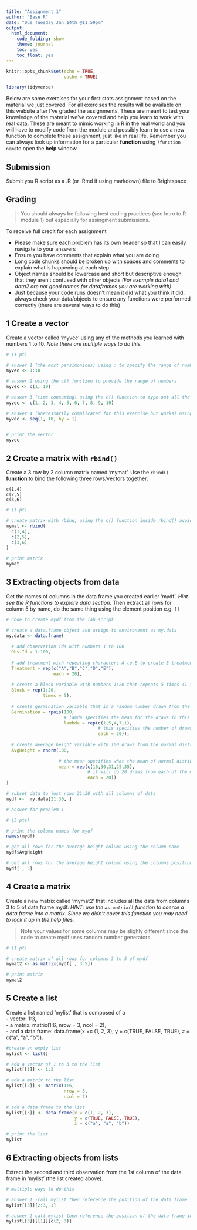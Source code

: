 ```yaml
---
title: "Assignment 1"
author: "Base R"
date: "Due Tuesday Jan 14th @11:59pm"
output: 
  html_document:
    code_folding: show
    theme: journal
    toc: yes
    toc_float: yes
---
```


```r
knitr::opts_chunk$set(echo = TRUE, 
                      cache = TRUE)

library(tidyverse)
```


Below are some exercises for your first stats assignment based on the material we just covered. For all exercises the results will be available on this website after I've graded the assignments. These are meant to test your knowledge of the material we've covered and help you learn to work with real data. These are meant to mimic working in R in the real world and you will have to modify code from the module and possibly learn to use a new function to complete these assignment, just like in real life. Remember you can always look up information for a particular **function** using `?function name`to open the **help** window. 

## Submission

Submit you R script as a .R (or .Rmd if using markdown) file to Brightspace      

## Grading

> You should always be following best coding practices (see Intro to R module 1) but especially for assingment submissions.

To receive full credit for each assignment   

* Please make sure each problem has its own header so that I can easily navigate to your answers 
* Ensure you have comments that explain what you are doing   
* Long code chunks should be broken up with spaces and comments to explain what is happening at each step    
* Object names should be lowercase and short but descriptive enough that they aren't confused with other objects *(For example data1 and data2 are not good names for dataframes you are working with)*    
* Just because your code runs doesn't mean it did what you think it did, always check your data/objects to ensure any functions were performed correctly (there are several ways to do this)    


## 1 Create a vector
Create a vector called 'myvec' using any of the methods you learned with numbers 1 to 10. *Note there are multiple ways to do this*. 

```r
# (1 pt)

# answer 1 (the most parsimonious) using : to specify the range of numbers for a vector
myvec <- 1:10

# answer 2 using the c() function to provide the range of numbers
myvec <- c(1, 10)

# answer 3 (time consuming) using the c() function to type out all the numbers for the vector
myvec <- c(1, 2, 3, 4, 5, 6, 7, 8, 9, 10)

# answer 4 (unecessarily complicated for this exercise but works) using the seq() function which is great for many things but probably overkill for this question
myvec <- seq(1, 10, by = 1)


# print the vector
myvec
```

## 2 Create a matrix with `rbind()`
Create a 3 row by 2 column matrix named 'mymat'. Use the `rbind()` **function** to bind the following three rows/vectors together:

```
c(1,4) 
c(2,5) 
c(3,6)
```

```r
# (1 pt)

# create matrix with rbind, using the c() function inside rbind() avoid assigning extra objects to the environemnt
mymat <- rbind(
  c(1,4),
  c(2,5),
  c(3,6)
)

# print matrix
mymat
```

## 3 Extracting objects from data
Get the names of columns in the data frame you created earlier 'mydf'. *Hint see the R functions to explore data section*. Then extract all rows for column 5 by name, do the same thing using the element position e.g. `[]`

```r
# code to create mydf from the lab script

# create a data.frame object and assign to environemnt as my.data
my.data <- data.frame(
  
  # add observation ids with numbers 1 to 100
  Obs.Id = 1:100,
  
  # add treatment with repeating characters A to E to create 5 treatment groups with 20 observations each
  Treatment = rep(c("A","B","C","D","E"),
                  each = 20),
  
  # create a block variable with numbers 1:20 that repeats 5 times (1 for each treatemnt group)
  Block = rep(1:20,
              times = 5),
  
  # create germination variable that is a random number drawn from the poisson distribution with specified means for each group
  Germination = rpois(100,
                      # lamda specifies the mean for the draws in this case group 1 mean = 1, group 2 mean =5 etc.
                      lambda = rep(c(1,5,4,7,1),
                                   # this specifies the number of draws so 20 random draws from each of the means specified above
                                   each = 20)),  
  
  # create average height variable with 100 draws from the normal distribution
  AvgHeight = rnorm(100,
                    
                    # the mean specifies what the mean of normal distibution will be when it draws numbers from it, here we've specified 5 different means for the 5 groups
                    mean = rep(c(10,30,31,25,35),
                               # it will do 20 draws from each of the means specified above
                               each = 20))
)

# subset data to just rows 21:30 with all columns of data
mydf <-  my.data[21:30, ]  

# answer for problem 1

# (3 pts)

# print the column names for mydf
names(mydf)

# get all rows for the average height column using the column name 
mydf$AvgHeight

# get all rows for the average height column using the columns position in the data frame (e.g., 5)
mydf[ , 5]

```

## 4 Create a matrix
Create a new matrix called 'mymat2' that includes all the data from columns 3 to 5 of data frame mydf. *HINT: use the `as.matrix()` function to coerce a data frame into a matrix. Since we didn't cover this function you may need to look it up in the help files.*

> Note your values for some columns may be slighly different since the code to create mydf uses random number generators. 

```r

# (1 pt)

# create matrix of all rows for columns 3 to 5 of mydf
mymat2 <- as.matrix(mydf[ , 3:5])

# print matrix
mymat2

```


## 5 Create a list
Create a list named 'mylist' that is composed of a    
  - vector: 1:3,     
  - a matrix: matrix(1:6, nrow = 3, ncol = 2),      
  - and a data frame: data.frame(x =c (1, 2, 3), y = c(TRUE, FALSE, TRUE), z = c("a", "a", "b")).
  
```r

#create an empty list
mylist <- list()

# add a vector of 1 to 3 to the list
mylist[[1]] <- 1:3

# add a matrix to the list
mylist[[2]] <- matrix(1:6,
                      nrow = 3,
                      ncol = 2)

# add a data frame to the list
mylist[[3]] <- data.frame(x = c(1, 2, 3),
                          y = c(TRUE, FALSE, TRUE),
                          z = c("a", "a", "b"))

# print the list
mylist

```

## 6 Extracting objects from lists
Extract the second and third observation from the 1st column of the data frame in 'mylist' (the list created above). 

```r
# multiple ways to do this

# answer 1 -call mylist then reference the position of the data frame in the list [[3], then the rows and columns you want from that element [2:3, 1]
mylist[[3]][2:3, 1]

# answer 2 call mylist then reference the position of the data frame in the list [[3]], then the column in the data frame [[1]], and finally the observations within that columns c(2, 3)
mylist[[3]][[1]][c(2, 3)]

```


